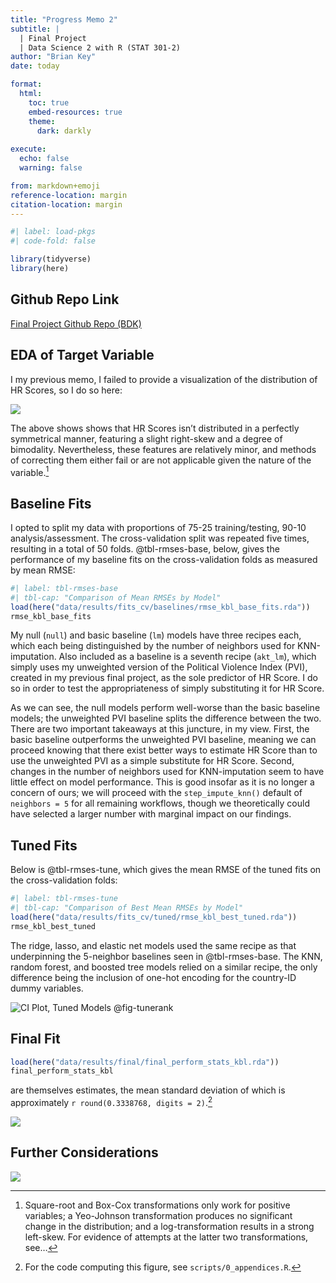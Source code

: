 ```yaml
---
title: "Progress Memo 2"
subtitle: |
  | Final Project 
  | Data Science 2 with R (STAT 301-2)
author: "Brian Key"
date: today

format:
  html:
    toc: true
    embed-resources: true
    theme:
      dark: darkly
    
execute:
  echo: false
  warning: false

from: markdown+emoji 
reference-location: margin
citation-location: margin
---
```


```r
#| label: load-pkgs
#| code-fold: false

library(tidyverse)
library(here)
```

::: {.callout-tip icon=false}

## Github Repo Link

[Final Project Github Repo (BDK)](https://github.com/stat301-2-2024-winter/final-project-2-bkey15)

:::

## EDA of Target Variable

I my previous memo, I failed to provide a visualization of the distribution of HR Scores, so I do so here:

![](plots/hr_score_dist_plots.png)

The above shows shows that HR Scores isn't distributed in a perfectly symmetrical manner, featuring a slight right-skew and a degree of bimodality. Nevertheless, these features are relatively minor, and methods of correcting them either fail or are not applicable given the nature of the variable.^[Square-root and Box-Cox transformations only work for positive variables; a Yeo-Johnson transformation produces no significant change in the distribution; and a log-transformation results in a strong left-skew. For evidence of attempts at the latter two transformations, see...]

## Baseline Fits

I opted to split my data with proportions of 75-25 training/testing, 90-10 analysis/assessment. The cross-validation split was repeated five times, resulting in a total of 50 folds. @tbl-rmses-base, below, gives the performance of my baseline fits on the cross-validation folds as measured by mean RMSE:

```r
#| label: tbl-rmses-base
#| tbl-cap: "Comparison of Mean RMSEs by Model"
load(here("data/results/fits_cv/baselines/rmse_kbl_base_fits.rda"))
rmse_kbl_base_fits
```

My null (`null`) and basic baseline (`lm`) models have three recipes each, which each being distinguished by the number of neighbors used for KNN-imputation. Also included as a baseline is a seventh recipe (`akt_lm`), which simply uses my unweighted version of the Political Violence Index (PVI), created in my previous final project, as the sole predictor of HR Score. I do so in order to test the appropriateness of simply substituting it for HR Score.

As we can see, the null models perform well-worse than the basic baseline models; the unweighted PVI baseline splits the difference between the two. There are two important takeaways at this juncture, in my view. First, the basic baseline outperforms the unweighted PVI baseline, meaning we can proceed knowing that there exist better ways to estimate HR Score than to use the unweighted PVI as a simple substitute for HR Score. Second, changes in the number of neighbors used for KNN-imputation seem to have little effect on model performance. This is good insofar as it is no longer a concern of ours; we will proceed with the `step_impute_knn()` default of `neighbors = 5` for all remaining workflows, though we theoretically could have selected a larger number with marginal impact on our findings.

## Tuned Fits

Below is @tbl-rmses-tune, which gives the mean RMSE of the tuned fits on the cross-validation folds:

```r
#| label: tbl-rmses-tune
#| tbl-cap: "Comparison of Best Mean RMSEs by Model"
load(here("data/results/fits_cv/tuned/rmse_kbl_best_tuned.rda"))
rmse_kbl_best_tuned
```

The ridge, lasso, and elastic net models used the same recipe as that underpinning the 5-neighbor baselines seen in @tbl-rmses-base. The KNN, random forest, and boosted tree models relied on a similar recipe, the only difference being the inclusion of one-hot encoding for the country-ID dummy variables.

![CI Plot, Tuned Models](plots/ci_plot_best_tuned.png){#fig-tunerank}
@fig-tunerank

## Final Fit

```r
load(here("data/results/final/final_perform_stats_kbl.rda"))
final_perform_stats_kbl
```

are themselves estimates, the mean standard deviation of which is approximately `r round(0.3338768, digits = 2)`.^[For the code computing this figure, see `scripts/0_appendices.R`.]

![](plots/scatt_plot_final_predicts.png)

## Further Considerations

![](plots/scatt_plot_pvi.png)

